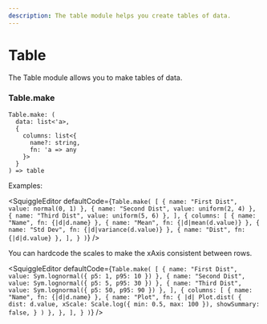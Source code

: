 ```yaml
---
description: The table module helps you create tables of data.
---
```



# Table

The Table module allows you to make tables of data.

### Table.make

```
Table.make: (
  data: list<'a>,
  {
    columns: list<{
      name?: string,
      fn: 'a => any
    }>
  }
) => table
```

Examples:

<SquiggleEditor
  defaultCode={`Table.make(
  [
    { name: "First Dist", value: normal(0, 1) },
    { name: "Second Dist", value: uniform(2, 4) },
    { name: "Third Dist", value: uniform(5, 6) },
  ],
  {
    columns: [
      { name: "Name", fn: {|d|d.name} },
      { name: "Mean", fn: {|d|mean(d.value)} },
      { name: "Std Dev", fn: {|d|variance(d.value)} },
      { name: "Dist", fn: {|d|d.value} },
    ],
  }
)`}
/>

You can hardcode the scales to make the xAxis consistent between rows.

<SquiggleEditor
  defaultCode={`Table.make(
  [
    { name: "First Dist", value: Sym.lognormal({ p5: 1, p95: 10 }) },
    { name: "Second Dist", value: Sym.lognormal({ p5: 5, p95: 30 }) },
    { name: "Third Dist", value: Sym.lognormal({ p5: 50, p95: 90 }) },
  ],
  {
    columns: [
      { name: "Name", fn: {|d|d.name} },
      {
        name: "Plot",
        fn: {
          |d|
          Plot.dist(
            {
              dist: d.value,
              xScale: Scale.log({ min: 0.5, max: 100 }),
              showSummary: false,
            }
          )
        },
      },
    ],
  }
)`}
/>

